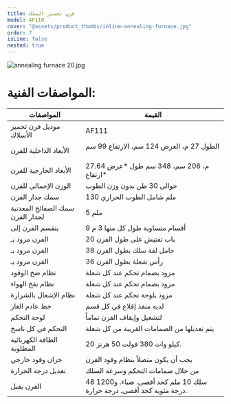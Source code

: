 ```yaml
---
title: فرن تخمير السلك
model: AF110
cover: "@assets/product_thumbs/inline-annealing-furnace.jpg"
order: 7
isLine: false
nested: true
---
```



<ProductTabs />

![annealing furnace 20.jpg](@assets/article_images/inline-annealing-furnace/annealing-furnace-20.jpg)

# المواصفات الفنية:

| المواصفات                        | القيمة                                                               |
| -------------------------------- | -------------------------------------------------------------------- |
| موديل فرن تخمير الأسلاك          | AF111                                                                |
| الأبعاد الداخلية للفرن           | الطول 27 م، العرض 124 سم، الارتفاع 99 سم ​​                          |
| الأبعاد الخارجية للفرن           | 27.64 م، 206 سم، 348 سم طول \*عرض \*ارتفاع                           |
| الوزن الإجمالي للفرن             | حوالي 30 طن بدون وزن الطوب                                           |
| سمك جدار الفرن                   | 130 ملم شامل الطوب الحراري                                           |
| سمك الصفائح المعدنية لجدار الفرن | 5 ملم                                                                |
| ينقسم الفرن إلى                  | 9 أقسام متساوية طول كل منها 3 م                                      |
| الفرن مزود بـ                    | 20 باب تفتيش على طول الفرن                                           |
| الفرن مزود بـ                    | 38 حامل لفة سلك بطول الفرن                                           |
| الفرن مزود بـ                    | 36 رأس شعلة بطول الفرن                                               |
| نظام ضخ الوقود                   | مزود بصمام تحكم عند كل شعلة                                          |
| نظام نفخ الهواء                  | مزود بصمام تحكم عند كل شعلة                                          |
| نظام الإشعال بالشرارة            | مزود بلوحة تحكم عند كل شعلة                                          |
| خط عادم الغاز                    | لديه منفذ إقلاع في كل قسم                                            |
| لوحة التحكم                      | لتشغيل وإيقاف الفرن تماماً                                           |
| التحكم في كل ناسخ                | يتم تعديلها من الصمامات القريبة من كل شعلة                           |
| الطاقة الكهربائية المطلوبة       | 20 كيلو وات 380 فولت 50 هرتز.                                        |
| خزان وقود خارجي                  | يجب أن يكون متصلاً بنظام وقود الفرن                                  |
| تعديل درجة الحرارة               | من خلال صمامات التحكم وسرعة السلك                                    |
| الفرن يقبل                       | 48 سلك 10 ملم كحد أقصى. ضياء. و1200 درجة مئوية كحد أقصى. درجة حرارة. |
